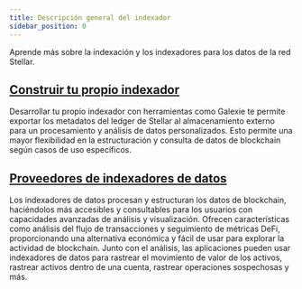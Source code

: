 ```yaml
---
title: Descripción general del indexador
sidebar_position: 0
---
```


Aprende más sobre la indexación y los indexadores para los datos de la red Stellar.

## [Construir tu propio indexador](./build-your-own/README.mdx)

Desarrollar tu propio indexador con herramientas como Galexie te permite exportar los metadatos del ledger de Stellar al almacenamiento externo para un procesamiento y análisis de datos personalizados. Esto permite una mayor flexibilidad en la estructuración y consulta de datos de blockchain según casos de uso específicos.

## [Proveedores de indexadores de datos](./indexer-providers/indexer-providers.mdx)

Los indexadores de datos procesan y estructuran los datos de blockchain, haciéndolos más accesibles y consultables para los usuarios con capacidades avanzadas de análisis y visualización. Ofrecen características como análisis del flujo de transacciones y seguimiento de métricas DeFi, proporcionando una alternativa económica y fácil de usar para explorar la actividad de blockchain. Junto con el análisis, las aplicaciones pueden usar indexadores de datos para rastrear el movimiento de valor de los activos, rastrear activos dentro de una cuenta, rastrear operaciones sospechosas y más.

